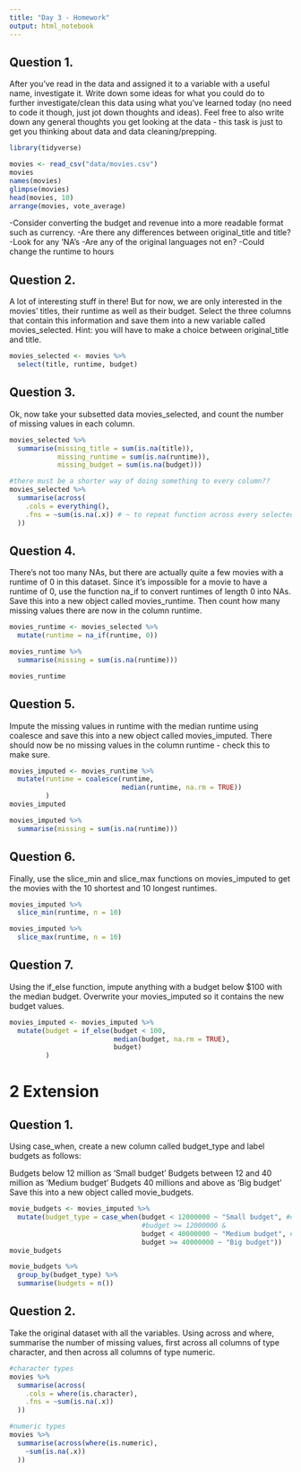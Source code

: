 ```yaml
---
title: "Day 3 - Homework"
output: html_notebook
---
```


## Question 1.

After you’ve read in the data and assigned it to a variable with a useful name, investigate it. Write down some ideas for what you could do to further investigate/clean this data using what you’ve learned today (no need to code it though, just jot down thoughts and ideas). Feel free to also write down any general thoughts you get looking at the data - this task is just to get you thinking about data and data cleaning/prepping.

```r
library(tidyverse)
```

```r
movies <- read_csv("data/movies.csv")
movies
names(movies)
glimpse(movies)
head(movies, 10)
arrange(movies, vote_average)
```
-Consider converting the budget and revenue into a more readable format such as currency.
-Are there any differences between original_title and title?
-Look for any 'NA's
-Are any of the original languages not en?
-Could change the runtime to hours


## Question 2.

A lot of interesting stuff in there! But for now, we are only interested in the movies’ titles, their runtime as well as their budget. Select the three columns that contain this information and save them into a new variable called movies_selected. Hint: you will have to make a choice between original_title and title.

```r
movies_selected <- movies %>% 
  select(title, runtime, budget)
```



## Question 3.

Ok, now take your subsetted data movies_selected, and count the number of missing values in each column.

```r
movies_selected %>% 
  summarise(missing_title = sum(is.na(title)),
            missing_runtime = sum(is.na(runtime)),
            missing_budget = sum(is.na(budget)))

#there must be a shorter way of doing something to every column??
movies_selected %>% 
  summarise(across(
    .cols = everything(),
    .fns = ~sum(is.na(.x)) # ~ to repeat function across every selected column
  ))

```


## Question 4.

There’s not too many NAs, but there are actually quite a few movies with a runtime of 0 in this dataset. Since it’s impossible for a movie to have a runtime of 0, use the function na_if to convert runtimes of length 0 into NAs. Save this into a new object called movies_runtime. Then count how many missing values there are now in the column runtime.
```r
movies_runtime <- movies_selected %>% 
  mutate(runtime = na_if(runtime, 0))

movies_runtime %>% 
  summarise(missing = sum(is.na(runtime)))

movies_runtime
```



## Question 5.

Impute the missing values in runtime with the median runtime using coalesce and save this into a new object called movies_imputed. There should now be no missing values in the column runtime - check this to make sure.

```r
movies_imputed <- movies_runtime %>% 
  mutate(runtime = coalesce(runtime,
                            median(runtime, na.rm = TRUE))
         )
movies_imputed

movies_imputed %>% 
  summarise(missing = sum(is.na(runtime)))

```


## Question 6.

Finally, use the slice_min and slice_max functions on movies_imputed to get the movies with the 10 shortest and 10 longest runtimes.
```r
movies_imputed %>% 
  slice_min(runtime, n = 10)

movies_imputed %>% 
  slice_max(runtime, n = 10)

```


## Question 7.

Using the if_else function, impute anything with a budget below $100 with the median budget. Overwrite your movies_imputed so it contains the new budget values.
```r
movies_imputed <- movies_imputed %>% 
  mutate(budget = if_else(budget < 100,
                          median(budget, na.rm = TRUE),
                          budget)
         )
```



# 2 Extension


## Question 1.

Using case_when, create a new column called budget_type and label budgets as follows:

Budgets below 12 million as ‘Small budget’
Budgets between 12 and 40 million as ‘Medium budget’
Budgets 40 millions and above as ‘Big budget’
Save this into a new object called movie_budgets.

```r
movie_budgets <- movies_imputed %>% 
  mutate(budget_type = case_when(budget < 12000000 ~ "Small budget", #could use 12e6
                                 #budget >= 12000000 & 
                                 budget < 40000000 ~ "Medium budget", # don't need the first half of this as all less than 12e6 have already been categorised
                                 budget >= 40000000 ~ "Big budget"))
movie_budgets

movie_budgets %>% 
  group_by(budget_type) %>% 
  summarise(budgets = n())
```


## Question 2.

Take the original dataset with all the variables. Using across and where, summarise the number of missing values, first across all columns of type character, and then across all columns of type numeric.

```r
#character types
movies %>% 
  summarise(across(
    .cols = where(is.character),
    .fns = ~sum(is.na(.x))
  ))

#numeric types
movies %>% 
  summarise(across(where(is.numeric),
    ~sum(is.na(.x))
  ))
```

